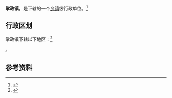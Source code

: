 {{中国乡级行政区|64/01/04/100/000}}

'''掌政镇'''，是{{PRC admin/fullname|64/01/04/100/000|3}}下辖的一个[[乡镇|乡镇]]级行政单位。<ref>{{PRC admin/ref sgc|{{PRC admin/parent|64/01/04/100/000}}}}</ref>

== 行政区划 ==

掌政镇下辖以下地区：<ref>{{PRC admin/ref sgc|64/01/04/100/000}}</ref>

{{PRC admin/children|64/01/04/100/000}}。

== 参考资料 ==

{{reflist}}

{{行政区划小作品}}
{{PRC admin/navcat|64/01/04/100/000}}